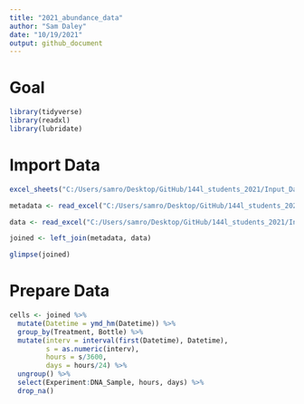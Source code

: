 ```yaml
---
title: "2021_abundance_data"
author: "Sam Daley"
date: "10/19/2021"
output: github_document
---
```

# Goal

```r
library(tidyverse)
library(readxl)
library(lubridate)
```

# Import Data

```r
excel_sheets("C:/Users/samro/Desktop/GitHub/144l_students_2021/Input_Data/week4/144L_2021_BactAbund.xlsx")

metadata <- read_excel("C:/Users/samro/Desktop/GitHub/144l_students_2021/Input_Data/week4/144L_2021_BactAbund.xlsx", sheet = "Metadata")

data <- read_excel("C:/Users/samro/Desktop/GitHub/144l_students_2021/Input_Data/week4/144L_2021_BactAbund.xlsx", sheet = "Data")

joined <- left_join(metadata, data)

glimpse(joined)
```

# Prepare Data

```r
cells <- joined %>%
  mutate(Datetime = ymd_hm(Datetime)) %>%
  group_by(Treatment, Bottle) %>%
  mutate(interv = interval(first(Datetime), Datetime),
         s = as.numeric(interv),
         hours = s/3600,
         days = hours/24) %>%
  ungroup() %>%
  select(Experiment:DNA_Sample, hours, days) %>%
  drop_na()

```

